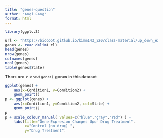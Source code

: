```yaml
---
title: "genes-question"
author: "Anqi Feng"
format: html
---
```


```r
library(ggplot2)

url <- "https://bioboot.github.io/bimm143_S20/class-material/up_down_expression.txt"
genes <- read.delim(url)
head(genes)
nrow(genes)
colnames(genes)
ncol(genes)
table(genes$State)
```
There are `r nrow(genes)` genes in this dataset

```r
ggplot(genes) + 
    aes(x=Condition1, y=Condition2) +
    geom_point()
p <- ggplot(genes) + 
    aes(x=Condition1, y=Condition2, col=State) +
    geom_point()
p
p + scale_colour_manual( values=c("blue","gray","red") ) +
    labs(title="Gene Expresion Changes Upon Drug Treatment",
         x="Control (no drug) ",
         y="Drug Treatment")
```


